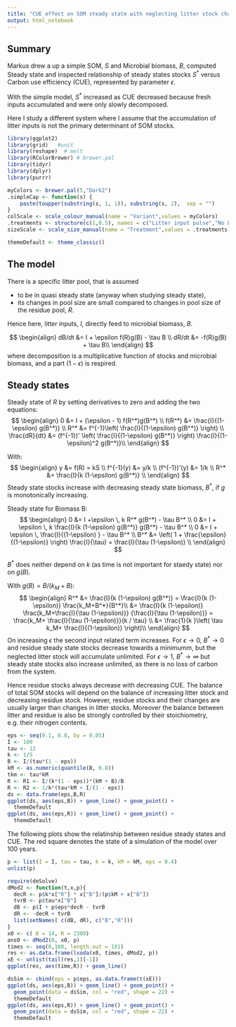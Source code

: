 ```yaml
---
title: "CUE effect on SOM steady state with neglecting litter stock changes"
output: html_notebook
---
```


## Summary
Markus drew a up a simple SOM, $S$ and Microbial biomass, $B$,
computed Steady state and inspected relationship of steady states stocks $S^*$ 
versus Carbon use efficiency (CUE),
represented by parameter $\epsilon$.

With the simple model, $S^*$ increased as CUE decreased because fresh inputs 
accumulated and were only slowly decomposed.

Here I study a different system where I assume that the accumulation of litter
inputs is not the primary determinant of SOM stocks. 


```r
library(ggplot2)
library(grid)   #unit
library(reshape)  # melt
library(RColorBrewer) # brewer.pal
library(tidyr)
library(dplyr)
library(purrr)

myColors <- brewer.pal(5,"Dark2")	
.simpleCap <- function(s) {
    paste(toupper(substring(s, 1, 1)), substring(s, 2),  sep = "")
}
colScale <- scale_colour_manual(name = "Variant",values = myColors)
.treatments <- structure(c(1,0.5), names = c("Litter input pulse","No Litter input"))
sizeScale <- scale_size_manual(name = "Treatment",values = .treatments)

themeDefault <- theme_classic()  
```

## The model
There is a specific litter pool, that is assumed

- to be in quasi steady state (anyway when studying steady state),
- its changes in pool size are small compared to changes in pool size of the 
  residue pool, $R$.
  
Hence here, litter inputs, $I$, directly feed to microbial biomass, $B$.

$$
\begin{align}
dB/dt &= I + \epsilon f(R)g(B) - \tau B \\
dR/dt &= -f(R)g(B) + \tau B\\
\end{align}
$$
where decomposition is a multiplicative function of stocks and microbial biomass,
and a part $(1-\epsilon)$ is respired.

## Steady states
Steady state of $R$ by setting derivatives to zero and adding the two equations:
$$
\begin{align}
0 &= I + (\epsilon - 1) f(R^*)g(B^*) \\
f(R^*) &= \frac{I}{(1-\epsilon) g(B^*)} \\
R^* &= f^{-1}\left( \frac{I}{(1-\epsilon) g(B^*)} \right) \\
\frac{dR}{dt} &= (f^{-1})' \left( \frac{I}{(1-\epsilon) g(B^*)} \right) \frac{I}{(1-\epsilon)^2 g(B^*)}\\
\end{align}
$$

With:
$$
\begin{align}
y &= f(R) = kS \\
f^{-1}(y) &= y/k \\
(f^{-1})'(y) &= 1/k \\
R^* &=  \frac{I}{k (1-\epsilon) g(B^*)}  \\
\end{align}
$$
Steady state stocks increase with decreasing steady state biomass, $B^*$, if $g$ is 
monotonically increasing.

Steady state for Biomass B:
$$
\begin{align}
0 &= I +\epsilon \, k R^* g(B^*) - \tau B^* \\
0 &= I + \epsilon \, k \frac{I}{k (1-\epsilon) g(B^*)} g(B^*) - \tau B^* \\
0 &= I + \epsilon \, \frac{I}{(1-\epsilon) }  - \tau B^* \\
B^* &= \left( 1 + \frac{\epsilon}{(1-\epsilon)} \right) \frac{I}{\tau} 
     = \frac{I}{\tau (1-\epsilon)} \\
\end{align}
$$

$B^*$ does neither depend on $k$ (as time is not important for staedy state) nor
on $g(B)$.

With $g(B) = B/(k_M + B)$:
$$
\begin{align}
R^* &=  \frac{I}{k (1-\epsilon) g(B^*)}  
    =  \frac{I}{k (1-\epsilon)}  \frac{k_M+B^*}{B^*}\\
    &=  \frac{I}{k (1-\epsilon)}  \frac{k_M+\frac{I}{\tau (1-\epsilon)}}
        {\frac{I}{\tau (1-\epsilon)}}
    = \frac{k_M+ \frac{I}{\tau (1-\epsilon)}}{k / \tau} \\
    &= \frac{1}{k }\left( \tau k_M+ \frac{I}{(1-\epsilon)} \right)\\
\end{align}
$$
On increasing $\epsilon$ the second input related term increases. 
For $\epsilon \to 0$, $B^* \to 0$ and
residue steady state stocks decrease towards a minimumm, but the neglected
litter stock will accumulate unlimited.
For $\epsilon \to 1$, $B^* \to \infty$ but steady state stocks also
increase unlimited, as there is no loss of carbon from the system.

Hence residue stocks always decrease with decreasing CUE.
The balance of total SOM stocks will depend on the balance of increasing 
litter stock and decreasing residue stock. However, residue stocks and their
changes are usually larger than changes in litter stocks. Moreover the balance
between litter and residue is  also be strongly controlled by their stoichiometry, 
e.g. their nitrogen contents.

```r
eps <- seq(0.1, 0.8, by = 0.05)
I <- 100
tau <- 12
k <- 1/5
B <- I/(tau*(1 - eps))
kM <- as.numeric(quantile(B, 0.8))
tkm <- tau*kM
R <- R1 <- I/(k*(1 - eps))*(kM + B)/B
R <- R2 <- 1/k*(tau*kM + I/(1 - eps))
ds <- data.frame(eps,B,R)
ggplot(ds, aes(eps,B)) + geom_line() + geom_point() +
  themeDefault
ggplot(ds, aes(eps,R)) + geom_line() + geom_point() +
  themeDefault
```


The following plots show the relatinship between residue steady states and CUE.
The red square denotes the state of a simulation of the model over 100 years.

```r
p <- list(I = I, tau = tau, k = k, kM = kM, eps = 0.4)
unlist(p)
```

```r
require(deSolve)
dMod2 <- function(t,x,p){
  decR <- p$k*x["R"] * x["B"]/(p$kM + x["B"])
  tvrB <- p$tau*x["B"]
  dB <- p$I + p$eps*decR - tvrB
  dR <- -decR + tvrB
  list(setNames( c(dB, dR), c("B","R")))
}
x0 <- c( B = 14, R = 2300)
ans0 <- dMod2(0, x0, p)
times <- seq(0,100, length.out = 101)
res <- as.data.frame(lsoda(x0, times, dMod2, p))
xE <- unlist(tail(res,1)[-1])
ggplot(res, aes(time,R)) + geom_line()
```

```r
dsSim <- cbind(eps = p$eps, as.data.frame(t(xE)))
ggplot(ds, aes(eps,B)) + geom_line() + geom_point() +
  geom_point(data = dsSim, col = "red", shape = 22) +
  themeDefault
ggplot(ds, aes(eps,R)) + geom_line() + geom_point() +
  geom_point(data = dsSim, col = "red", shape = 22) +
  themeDefault
```

